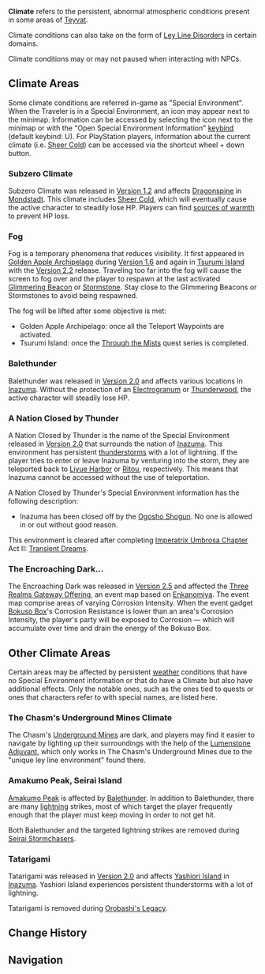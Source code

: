 {{Terminology Infobox
|type         = Exploration
|type2        = Game Systems
}}
'''Climate''' refers to the persistent, abnormal atmospheric conditions present in some areas of [[Teyvat]].

Climate conditions can also take on the form of [[Ley Line Disorder]]s in certain domains.

Climate conditions may or may not paused when interacting with NPCs.

==Climate Areas==
Some climate conditions are referred in-game as "Special Environment". When the Traveler is in a Special Environment, an icon may appear next to the minimap. Information can be accessed by selecting the icon next to the minimap or with the "Open Special Environment Information" [[keybind]] (default keybind: U). For PlayStation players, information about the current climate (i.e. [[Sheer Cold]]) can be accessed via the shortcut wheel + down button.

===Subzero Climate===
{{Main|Subzero Climate}}
Subzero Climate was released in [[Version 1.2]] and affects [[Dragonspine]] in [[Mondstadt]]. This climate includes [[Sheer Cold]], which will eventually cause the active character to steadily lose HP. Players can find [[sources of warmth]] to prevent HP loss.

===Fog===
{{Main|Fog}}
Fog is a temporary phenomena that reduces visibility. It first appeared in [[Golden Apple Archipelago]] during [[Version 1.6]] and again in [[Tsurumi Island]] with the [[Version 2.2]] release. Traveling too far into the fog will cause the screen to fog over and the player to respawn at the last activated [[Glimmering Beacon]] or [[Stormstone]]. Stay close to the Glimmering Beacons or Stormstones to avoid being respawned.

The fog will be lifted after some objective is met:
* Golden Apple Archipelago: once all the Teleport Waypoints are activated.
* Tsurumi Island: once the [[Through the Mists]] quest series is completed.

===Balethunder===
{{Main|Balethunder}}
Balethunder was released in [[Version 2.0]] and affects various locations in [[Inazuma]]. Without the protection of an [[Electrogranum]] or [[Thunderwood]], the active character will steadily lose HP.

===A Nation Closed by Thunder===
A Nation Closed by Thunder is the name of the Special Environment released in [[Version 2.0]] that surrounds the nation of [[Inazuma]]. This environment has persistent [[thunderstorm]]s with a lot of lightning. If the player tries to enter or leave Inazuma by venturing into the storm, they are teleported back to [[Liyue Harbor]] or [[Ritou]], respectively. This means that Inazuma cannot be accessed without the use of teleportation.

A Nation Closed by Thunder's Special Environment information has the following description:
* Inazuma has been closed off by the [[Ei|Ogosho Shogun]]. No one is allowed in or out without good reason.

This environment is cleared after completing [[Imperatrix Umbrosa Chapter]] Act II: [[Transient Dreams]].

===The Encroaching Dark...===
{{Main|The Encroaching Dark}}
The Encroaching Dark was released in [[Version 2.5]] and affected the [[Three Realms Gateway Offering]], an event map based on [[Enkanomiya]]. The event map comprise areas of varying Corrosion Intensity. When the event gadget [[Bokuso Box]]'s Corrosion Resistance is lower than an area's Corrosion Intensity, the player's party will be exposed to Corrosion &mdash; which will accumulate over time and drain the energy of the Bokuso Box.

==Other Climate Areas==
Certain areas may be affected by persistent [[weather]] conditions that have no Special Environment information or that do have a Climate but also have additional effects. Only the notable ones, such as the ones tied to quests or ones that characters refer to with special names, are listed here.

===The Chasm's Underground Mines Climate===
The Chasm's [[Underground Mines]] are dark, and players may find it easier to navigate by lighting up their surroundings with the help of the [[Lumenstone Adjuvant]], which only works in The Chasm's Underground Mines due to the "unique ley line environment" found there.

===Amakumo Peak, Seirai Island===
[[Amakumo Peak]] is affected by [[Balethunder]]. In addition to Balethunder, there are many [[lightning]] strikes, most of which target the player frequently enough that the player must keep moving in order to not get hit.

Both Balethunder and the targeted lightning strikes are removed during [[Seirai Stormchasers]].

===Tatarigami===
{{Main|Tatarigami}}
Tatarigami was released in [[Version 2.0]] and affects [[Yashiori Island]] in [[Inazuma]]. Yashiori Island experiences persistent thunderstorms with a lot of lightning.

Tatarigami is removed during [[Orobashi's Legacy]].

==Change History==
{{Change History|1.0}}

==Navigation==
{{Exploration Navbox}}